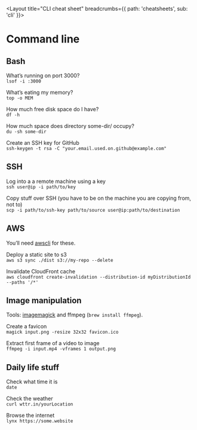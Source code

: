 
<Layout title="CLI cheat sheet" breadcrumbs={{ path: 'cheatsheets', sub: 'cli' }}>

# Command line

## Bash
What’s running on port 3000?  
`lsof -i :3000`

What’s eating my memory?  
`top -o MEM`

How much free disk space do I have?  
`df -h`

How much space does directory some-dir/ occupy?  
`du -sh some-dir`

Create an SSH key for GitHub  
`ssh-keygen -t rsa -C "your.email.used.on.github@example.com"`

## SSH
Log into a a remote machine using a key  
`ssh user@ip -i path/to/key`

Copy stuff over SSH (you have to be on the machine you are copying from, not to)  
`scp -i path/to/ssh-key path/to/source user@ip:path/to/destination`

## AWS
You’ll need [awscli](https://aws.amazon.com/cli/) for these.

Deploy a static site to s3  
`aws s3 sync ./dist s3://my-repo --delete`

Invalidate CloudFront cache  
`aws cloudfront create-invalidation --distribution-id myDistributionId --paths '/*'`

## Image manipulation

Tools: [imagemagick](https://imagemagick.org/script/download.php) and ffmpeg (`brew install ffmpeg`).

Create a favicon  
`magick input.png -resize 32x32 favicon.ico`

Extract first frame of a video to image  
`ffmpeg -i input.mp4 -vframes 1 output.png`

## Daily life stuff
Check what time it is  
`date`

Check the weather  
`curl wttr.in/yourLocation`

Browse the internet  
`lynx https://some.website`

</Layout>
